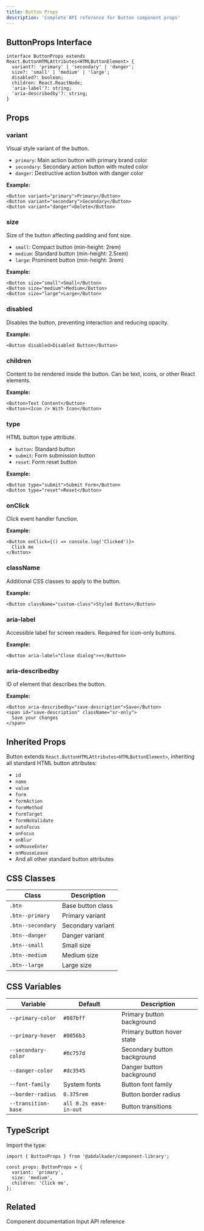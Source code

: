 ```yaml
---
title: Button Props
description: 'Complete API reference for Button component props'
---
```


## ButtonProps Interface

```tsx
interface ButtonProps extends React.ButtonHTMLAttributes<HTMLButtonElement> {
  variant?: 'primary' | 'secondary' | 'danger';
  size?: 'small' | 'medium' | 'large';
  disabled?: boolean;
  children: React.ReactNode;
  'aria-label'?: string;
  'aria-describedby'?: string;
}
```

## Props

### variant

<ParamField path="variant" type="'primary' | 'secondary' | 'danger'" default="primary">
  Visual style variant of the button.
  
  - `primary`: Main action button with primary brand color
  - `secondary`: Secondary action button with muted color
  - `danger`: Destructive action button with danger color
</ParamField>

**Example:**
```tsx
<Button variant="primary">Primary</Button>
<Button variant="secondary">Secondary</Button>
<Button variant="danger">Delete</Button>
```

### size

<ParamField path="size" type="'small' | 'medium' | 'large'" default="medium">
  Size of the button affecting padding and font size.
  
  - `small`: Compact button (min-height: 2rem)
  - `medium`: Standard button (min-height: 2.5rem)
  - `large`: Prominent button (min-height: 3rem)
</ParamField>

**Example:**
```tsx
<Button size="small">Small</Button>
<Button size="medium">Medium</Button>
<Button size="large">Large</Button>
```

### disabled

<ParamField path="disabled" type="boolean" default="false">
  Disables the button, preventing interaction and reducing opacity.
</ParamField>

**Example:**
```tsx
<Button disabled>Disabled Button</Button>
```

### children

<ParamField path="children" type="React.ReactNode" required>
  Content to be rendered inside the button. Can be text, icons, or other React elements.
</ParamField>

**Example:**
```tsx
<Button>Text Content</Button>
<Button><Icon /> With Icon</Button>
```

### type

<ParamField path="type" type="'button' | 'submit' | 'reset'" default="button">
  HTML button type attribute.
  
  - `button`: Standard button
  - `submit`: Form submission button
  - `reset`: Form reset button
</ParamField>

**Example:**
```tsx
<Button type="submit">Submit Form</Button>
<Button type="reset">Reset</Button>
```

### onClick

<ParamField path="onClick" type="(event: React.MouseEvent) => void">
  Click event handler function.
</ParamField>

**Example:**
```tsx
<Button onClick={() => console.log('Clicked')}>
  Click me
</Button>
```

### className

<ParamField path="className" type="string">
  Additional CSS classes to apply to the button.
</ParamField>

**Example:**
```tsx
<Button className="custom-class">Styled Button</Button>
```

### aria-label

<ParamField path="aria-label" type="string">
  Accessible label for screen readers. Required for icon-only buttons.
</ParamField>

**Example:**
```tsx
<Button aria-label="Close dialog">×</Button>
```

### aria-describedby

<ParamField path="aria-describedby" type="string">
  ID of element that describes the button.
</ParamField>

**Example:**
```tsx
<Button aria-describedby="save-description">Save</Button>
<span id="save-description" className="sr-only">
  Save your changes
</span>
```

## Inherited Props

Button extends `React.ButtonHTMLAttributes<HTMLButtonElement>`, inheriting all standard HTML button attributes:

- `id`
- `name`
- `value`
- `form`
- `formAction`
- `formMethod`
- `formTarget`
- `formNoValidate`
- `autoFocus`
- `onFocus`
- `onBlur`
- `onMouseEnter`
- `onMouseLeave`
- And all other standard button attributes

## CSS Classes

| Class | Description |
|-------|-------------|
| `.btn` | Base button class |
| `.btn--primary` | Primary variant |
| `.btn--secondary` | Secondary variant |
| `.btn--danger` | Danger variant |
| `.btn--small` | Small size |
| `.btn--medium` | Medium size |
| `.btn--large` | Large size |

## CSS Variables

| Variable | Default | Description |
|----------|---------|-------------|
| `--primary-color` | `#007bff` | Primary button background |
| `--primary-hover` | `#0056b3` | Primary button hover state |
| `--secondary-color` | `#6c757d` | Secondary button background |
| `--danger-color` | `#dc3545` | Danger button background |
| `--font-family` | System fonts | Button font family |
| `--border-radius` | `0.375rem` | Button border radius |
| `--transition-base` | `all 0.2s ease-in-out` | Button transitions |

## TypeScript

Import the type:

```tsx
import { ButtonProps } from '@abdalkader/component-library';

const props: ButtonProps = {
  variant: 'primary',
  size: 'medium',
  children: 'Click me',
};
```

## Related

<CardGroup cols={2}>
  <Card
    title="Button Component"
    icon="hand-pointer"
    href="/components/button"
  >
    Component documentation
  </Card>
  <Card
    title="Input Props"
    icon="input-text"
    href="/api/input-props"
  >
    Input API reference
  </Card>
</CardGroup>